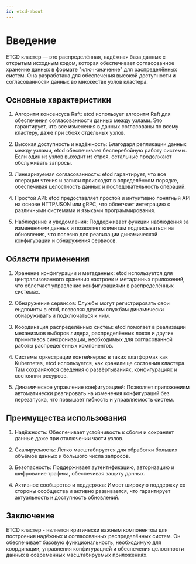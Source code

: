 ```yaml
---
id: etcd-about
---
```


# Введение

ETCD кластер — это распределённая, надёжная база данных с открытым исходным кодом, которая обеспечивает согласованное хранение данных в формате "ключ-значение" для распределённых систем. Она разработана для обеспечения высокой доступности и согласованности данных во множестве узлов кластера.


## Основные характеристики

1. Алгоритм консенсуса Raft: etcd использует алгоритм Raft для обеспечения согласованности данных между узлами. Это гарантирует, что все изменения в данных согласованы по всему кластеру, даже при сбоях отдельных узлов.

2. Высокая доступность и надёжность: Благодаря репликации данных между узлами, etcd обеспечивает бесперебойную работу системы. Если один из узлов выходит из строя, остальные продолжают обслуживать запросы.

3. Линеаризуемая согласованность: etcd гарантирует, что все операции чтения и записи происходят в определённом порядке, обеспечивая целостность данных и последовательность операций.

4. Простой API: etcd предоставляет простой и интуитивно понятный API на основе HTTP/JSON или gRPC, что облегчает интеграцию с различными системами и языками программирования.

5. Наблюдение и уведомления: Поддерживает функции наблюдения за изменениями данных и позволяет клиентам подписываться на обновления, что полезно для реализации динамической конфигурации и обнаружения сервисов.

## Области применения

1. Хранение конфигурации и метаданных: etcd используется для централизованного хранения настроек и метаданных приложений, что облегчает управление конфигурациями в распределённых системах.

2. Обнаружение сервисов: Службы могут регистрировать свои ендпоинты в etcd, позволяя другим службам динамически обнаруживать и подключаться к ним.

3. Координация распределённых систем: etcd помогает в реализации механизмов выборов лидера, распределённых локов и других примитивов синхронизации, необходимых для согласованной работы распределённых компонентов.

4. Системы оркестрации контейнеров: в таких платформах как Kubernetes, etcd используется, как хранилище состояния кластера. Там сохраняются сведения о развёртываниях, конфигурациях и состоянии ресурсов.

5. Динамическое управление конфигурацией: Позволяет приложениям автоматически реагировать на изменения конфигураций без перезапуска, что повышает гибкость и управляемость систем.

## Преимущества использования

1. Надёжность: Обеспечивает устойчивость к сбоям и сохраняет данные даже при отключении части узлов.

2. Скалируемость: Легко масштабируется для обработки больших объёмов данных и большого числа запросов.

3. Безопасность: Поддерживает аутентификацию, авторизацию и шифрование трафика, обеспечивая защиту данных.

4. Активное сообщество и поддержка: Имеет широкую поддержку со стороны сообщества и активно развивается, что гарантирует актуальность и доступность обновлений.

## Заключение

ETCD кластер - является критически важным компонентом для построения надёжных и согласованных распределённых систем. Он обеспечивает базовую функциональность, необходимую для координации, управления конфигурацией и обеспечения целостности данных в современных масштабируемых приложениях.